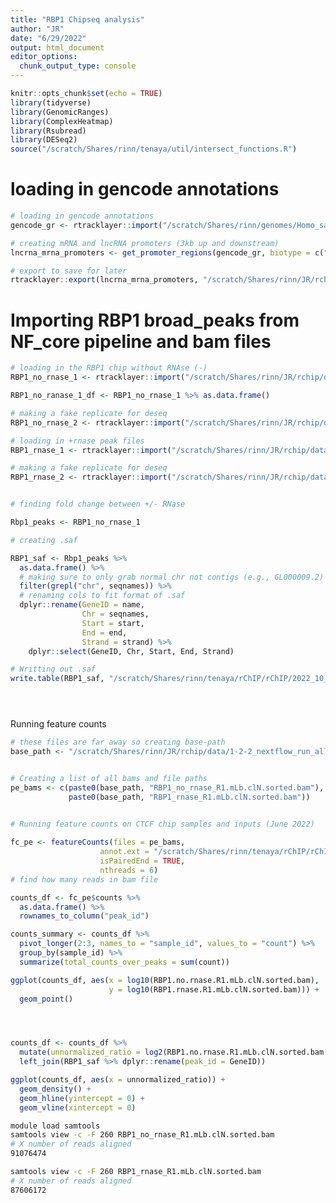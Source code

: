 ```yaml
---
title: "RBP1 Chipseq analysis"
author: "JR"
date: "6/29/2022"
output: html_document
editor_options: 
  chunk_output_type: console
---
```



```r
knitr::opts_chunk$set(echo = TRUE)
library(tidyverse)
library(GenomicRanges)
library(ComplexHeatmap)
library(Rsubread)
library(DESeq2)
source("/scratch/Shares/rinn/tenaya/util/intersect_functions.R")


```

# loading in gencode annotations
```r

# loading in gencode annotations
gencode_gr <- rtracklayer::import("/scratch/Shares/rinn/genomes/Homo_sapiens/Gencode/v32/gencode.v32.annotation.gtf")

# creating mRNA and lncRNA promoters (3kb up and downstream)
lncrna_mrna_promoters <- get_promoter_regions(gencode_gr, biotype = c("lncRNA", "protein_coding"))

# export to save for later
rtracklayer::export(lncrna_mrna_promoters, "/scratch/Shares/rinn/JR/rchip/data/gene_annotations/lncRNA_mrna_promoters.gtf")

```

# Importing RBP1 broad_peaks from NF_core pipeline and bam files
```r

# loading in the RBP1 chip without RNAse (-)
RBP1_no_rnase_1 <- rtracklayer::import("/scratch/Shares/rinn/JR/rchip/data/1-2-2_nextflow_run_all_samples/results/bwa/mergedLibrary/macs/broadPeak/RBP1_no_rnase_R1_peaks.broadPeak")

RBP1_no_ranase_1_df <- RBP1_no_rnase_1 %>% as.data.frame()

# making a fake replicate for deseq
RBP1_no_rnase_2 <- rtracklayer::import("/scratch/Shares/rinn/JR/rchip/data/1-2-2_nextflow_run_all_samples/results/bwa/mergedLibrary/macs/broadPeak/RBP1_no_rnase_R1_peaks.broadPeak")

# loading in +rnase peak files
RBP1_rnase_1 <- rtracklayer::import("/scratch/Shares/rinn/JR/rchip/data/1-2-2_nextflow_run_all_samples/results/bwa/mergedLibrary/macs/broadPeak/RBP1_rnase_R1_peaks.broadPeak")

# making a fake replicate for deseq
RBP1_rnase_2 <- rtracklayer::import("/scratch/Shares/rinn/JR/rchip/data/1-2-2_nextflow_run_all_samples/results/bwa/mergedLibrary/macs/broadPeak/RBP1_rnase_R1_peaks.broadPeak")


# finding fold change between +/- RNase

Rbp1_peaks <- RBP1_no_rnase_1

# creating .saf

RBP1_saf <- Rbp1_peaks %>%
  as.data.frame() %>%
  # making sure to only grab normal chr not contigs (e.g., GL000009.2)
  filter(grepl("chr", seqnames)) %>%
  # renaming cols to fit format of .saf
  dplyr::rename(GeneID = name,
                Chr = seqnames,
                Start = start,
                End = end,
                Strand = strand) %>%
    dplyr::select(GeneID, Chr, Start, End, Strand)

# Writting out .saf
write.table(RBP1_saf, "/scratch/Shares/rinn/tenaya/rChIP/rChIP/2022_10_04_RPB1/Johns_Results/RBP1_peaks_combined.saf", sep = "\t", quote = F, row.names = F)





```

Running feature counts
```r
# these files are far away so creating base-path 
base_path <- "/scratch/Shares/rinn/JR/rchip/data/1-2-2_nextflow_run_all_samples/results/bwa/mergedLibrary/"


# Creating a list of all bams and file paths
pe_bams <- c(paste0(base_path, "RBP1_no_rnase_R1.mLb.clN.sorted.bam"), 
             paste0(base_path, "RBP1_rnase_R1.mLb.clN.sorted.bam"))
        

# Running feature counts on CTCF chip samples and inputs (June 2022)

fc_pe <- featureCounts(files = pe_bams,
                    annot.ext = "/scratch/Shares/rinn/tenaya/rChIP/rChIP/2022_10_04_RPB1/Johns_Results/RBP1_peaks_combined.saf",
                    isPairedEnd = TRUE,
                    nthreads = 6)
# find how many reads in bam file
```

```r
counts_df <- fc_pe$counts %>%
  as.data.frame() %>%
  rownames_to_column("peak_id")

counts_summary <- counts_df %>%
  pivot_longer(2:3, names_to = "sample_id", values_to = "count") %>%
  group_by(sample_id) %>%
  summarize(total_counts_over_peaks = sum(count))

ggplot(counts_df, aes(x = log10(RBP1.no.rnase.R1.mLb.clN.sorted.bam), 
                      y = log10(RBP1.rnase.R1.mLb.clN.sorted.bam))) +
  geom_point()




counts_df <- counts_df %>%
  mutate(unnormalized_ratio = log2(RBP1.no.rnase.R1.mLb.clN.sorted.bam / RBP1.rnase.R1.mLb.clN.sorted.bam)) %>%
  left_join(RBP1_saf %>% dplyr::rename(peak_id = GeneID))

ggplot(counts_df, aes(x = unnormalized_ratio)) +
  geom_density() +
  geom_hline(yintercept = 0) +
  geom_vline(xintercept = 0)
```


```bash
module load samtools
samtools view -c -F 260 RBP1_no_rnase_R1.mLb.clN.sorted.bam
# X number of reads aligned
91076474

samtools view -c -F 260 RBP1_rnase_R1.mLb.clN.sorted.bam
# X number of reads aligned
87606172




```














